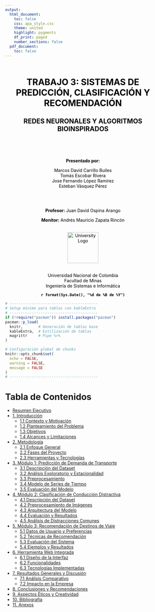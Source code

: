 ```yaml
---
output:
  html_document:
    toc: false
    css: apa_style.css
    theme: united
    highlight: pygments
    df_print: paged
    number_sections: false
  pdf_document:
    toc: false
---
```


::: {style="text-align: center; color: black; margin-top: 60px;"}
<h1>TRABAJO 3: SISTEMAS DE PREDICCIÓN, CLASIFICACIÓN Y RECOMENDACIÓN</h1>
<h2>REDES NEURONALES Y ALGORITMOS BIOINSPIRADOS</h2>
<br><br><br>
<p><strong>Presentado por:</strong></p>
<p>Marcos David Carrillo Builes<br> Tomás Escobar Rivera<br> Jose Fernando López Ramírez <br> Esteban Vásquez Pérez</p>
<br><br>
<p><strong>Profesor:</strong> Juan David Ospina Arango</p>
<p><strong>Monitor:</strong> Andrés Mauricio Zapata Rincón</p>
<br> <img src="logo_unal.png" alt="University Logo" width="100px"/> <br><br>
<p>Universidad Nacional de Colombia<br> Facultad de Minas<br> Ingeniería de Sistemas e Informática</p>
<p><strong>`r format(Sys.Date(), "%d de %B de %Y")`</strong></p>
:::

```r
# ----------------------------------------
# Setup mínimo para tablas con kableExtra
# ----------------------------------------
if (!require("pacman")) install.packages("pacman")
pacman::p_load(
  knitr,       # Generación de tablas base
  kableExtra,  # Estilización de tablas
  magrittr     # Pipe %>%
)

# Configuración global de chunks
knitr::opts_chunk$set(
  echo = FALSE,
  warning = FALSE,
  message = FALSE
)
# ----------------------------------------
```

<div style="page-break-after: always;"></div>

# Tabla de Contenidos {-}

- [Resumen Ejecutivo](#resumen-ejecutivo)
- [1. Introducción](#1-introducción)
  - [1.1 Contexto y Motivación](#11-contexto-y-motivación)
  - [1.2 Planteamiento del Problema](#12-planteamiento-del-problema)
  - [1.3 Objetivos](#13-objetivos)
  - [1.4 Alcances y Limitaciones](#14-alcances-y-limitaciones)
- [2. Metodología](#2-metodología)
  - [2.1 Enfoque General](#21-enfoque-general)
  - [2.2 Fases del Proyecto](#22-fases-del-proyecto)
  - [2.3 Herramientas y Tecnologías](#23-herramientas-y-tecnologías)
- [3. Módulo 1: Predicción de Demanda de Transporte](#3-módulo-1-predicción-de-demanda-de-transporte)
  - [3.1 Descripción del Dataset](#31-descripción-del-dataset)
  - [3.2 Análisis Exploratorio y Estacionalidad](#32-análisis-exploratorio-y-estacionalidad)
  - [3.3 Preprocesamiento](#33-preprocesamiento)
  - [3.4 Modelo de Series de Tiempo](#34-modelo-de-series-de-tiempo)
  - [3.5 Evaluación del Modelo](#35-evaluación-del-modelo)
- [4. Módulo 2: Clasificación de Conducción Distractiva](#4-módulo-2-clasificación-de-conducción-distractiva)
  - [4.1 Descripción del Dataset](#41-descripción-del-dataset)
  - [4.2 Preprocesamiento de Imágenes](#42-preprocesamiento-de-imágenes)
  - [4.3 Arquitectura del Modelo](#43-arquitectura-del-modelo)
  - [4.4 Evaluación y Resultados](#44-evaluación-y-resultados)
  - [4.5 Análisis de Distracciones Comunes](#45-análisis-de-distracciones-comunes)
- [5. Módulo 3: Recomendación de Destinos de Viaje](#5-módulo-3-recomendación-de-destinos-de-viaje)
  - [5.1 Datos de Usuario y Preferencias](#51-datos-de-usuario-y-preferencias)
  - [5.2 Técnicas de Recomendación](#52-técnicas-de-recomendación)
  - [5.3 Evaluación del Sistema](#53-evaluación-del-sistema)
  - [5.4 Ejemplos y Resultados](#54-ejemplos-y-resultados)
- [6. Herramienta Web Integrada](#6-herramienta-web-integrada)
  - [6.1 Diseño de la Interfaz](#61-diseño-de-la-interfaz)
  - [6.2 Funcionalidades](#62-funcionalidades)
  - [6.3 Tecnologías Implementadas](#63-tecnologías-implementadas)
- [7. Resultados Generales y Discusión](#7-resultados-generales-y-discusión)
  - [7.1 Análisis Comparativo](#71-análisis-comparativo)
  - [7.2 Impacto en la Empresa](#72-impacto-en-la-empresa)
- [8. Conclusiones y Recomendaciones](#8-conclusiones-y-recomendaciones)
- [9. Aspectos Éticos y Creatividad](#9-aspectos-éticos-y-creatividad)
- [10. Bibliografía](#10-bibliografía)
- [11. Anexos](#11-anexos)
